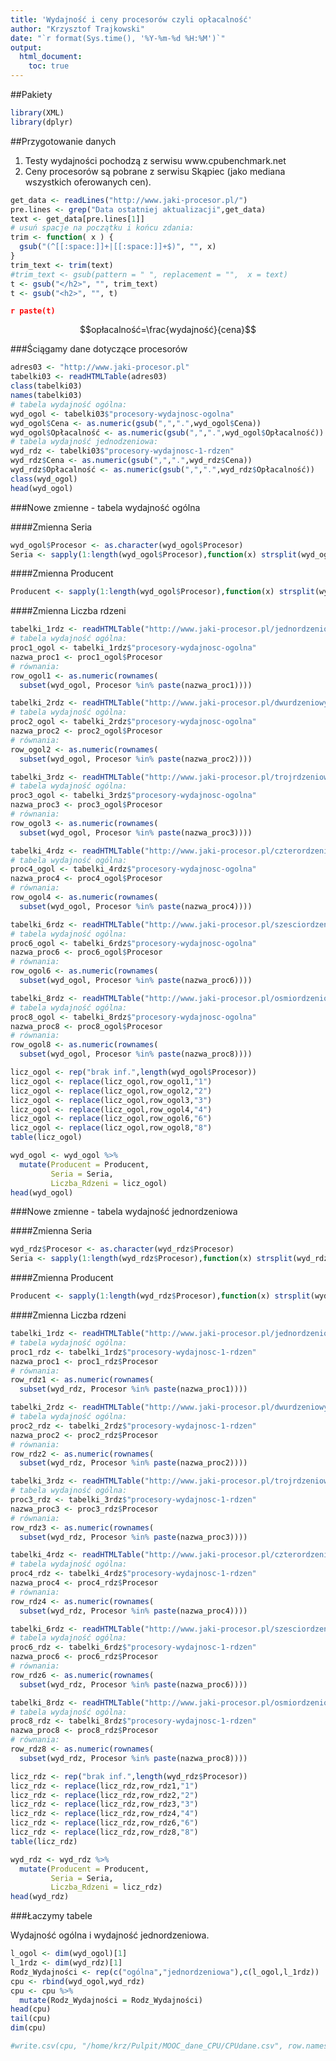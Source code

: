 ```yaml
---
title: 'Wydajność i ceny procesorów czyli opłacalność'
author: "Krzysztof Trajkowski"
date: "`r format(Sys.time(), '%Y-%m-%d %H:%M')`"
output:
  html_document:
    toc: true
---
```


##Pakiety

```r
library(XML)
library(dplyr)
```

##Przygotowanie danych 

1. Testy wydajności pochodzą z serwisu www.cpubenchmark.net
2. Ceny procesorów są pobrane z serwisu Skąpiec (jako mediana wszystkich oferowanych cen).

```r
get_data <- readLines("http://www.jaki-procesor.pl/")
pre.lines <- grep("Data ostatniej aktualizacji",get_data)
text <- get_data[pre.lines[1]]
# usuń spacje na początku i końcu zdania:
trim <- function( x ) {
  gsub("(^[[:space:]]+|[[:space:]]+$)", "", x)
}
trim_text <- trim(text)
#trim_text <- gsub(pattern = " ", replacement = "",  x = text)
t <- gsub("</h2>", "", trim_text)
t <- gsub("<h2>", "", t)
```

<span style="color:red">**`r paste(t)`**</span>

$$opłacalność=\frac{wydajność}{cena}$$

###Ściągamy dane dotyczące procesorów

```r
adres03 <- "http://www.jaki-procesor.pl"
tabelki03 <- readHTMLTable(adres03)
class(tabelki03)
names(tabelki03)
# tabela wydajność ogólna:
wyd_ogol <- tabelki03$"procesory-wydajnosc-ogolna"
wyd_ogol$Cena <- as.numeric(gsub(",",".",wyd_ogol$Cena))
wyd_ogol$Opłacalność <- as.numeric(gsub(",",".",wyd_ogol$Opłacalność))
# tabela wydajność jednodzeniowa:
wyd_rdz <- tabelki03$"procesory-wydajnosc-1-rdzen"
wyd_rdz$Cena <- as.numeric(gsub(",",".",wyd_rdz$Cena))
wyd_rdz$Opłacalność <- as.numeric(gsub(",",".",wyd_rdz$Opłacalność))
class(wyd_ogol)
head(wyd_ogol)
```

###Nowe zmienne - tabela wydajność ogólna

####Zmienna Seria

```r
wyd_ogol$Procesor <- as.character(wyd_ogol$Procesor)
Seria <- sapply(1:length(wyd_ogol$Procesor),function(x) strsplit(wyd_ogol$Procesor[x], " ")[[1]][2])
```

####Zmienna Producent

```r
Producent <- sapply(1:length(wyd_ogol$Procesor),function(x) strsplit(wyd_ogol$Procesor[x], " ")[[1]][1])
```

####Zmienna Liczba rdzeni

```r
tabelki_1rdz <- readHTMLTable("http://www.jaki-procesor.pl/jednordzeniowy")
# tabela wydajność ogólna:
proc1_ogol <- tabelki_1rdz$"procesory-wydajnosc-ogolna"
nazwa_proc1 <- proc1_ogol$Procesor
# równania:
row_ogol1 <- as.numeric(rownames(
  subset(wyd_ogol, Procesor %in% paste(nazwa_proc1))))

tabelki_2rdz <- readHTMLTable("http://www.jaki-procesor.pl/dwurdzeniowy")
# tabela wydajność ogólna:
proc2_ogol <- tabelki_2rdz$"procesory-wydajnosc-ogolna"
nazwa_proc2 <- proc2_ogol$Procesor
# równania:
row_ogol2 <- as.numeric(rownames(
  subset(wyd_ogol, Procesor %in% paste(nazwa_proc2))))

tabelki_3rdz <- readHTMLTable("http://www.jaki-procesor.pl/trojrdzeniowy")
# tabela wydajność ogólna:
proc3_ogol <- tabelki_3rdz$"procesory-wydajnosc-ogolna"
nazwa_proc3 <- proc3_ogol$Procesor
# równania:
row_ogol3 <- as.numeric(rownames(
  subset(wyd_ogol, Procesor %in% paste(nazwa_proc3))))

tabelki_4rdz <- readHTMLTable("http://www.jaki-procesor.pl/czterordzeniowy")
# tabela wydajność ogólna:
proc4_ogol <- tabelki_4rdz$"procesory-wydajnosc-ogolna"
nazwa_proc4 <- proc4_ogol$Procesor
# równania:
row_ogol4 <- as.numeric(rownames(
  subset(wyd_ogol, Procesor %in% paste(nazwa_proc4))))

tabelki_6rdz <- readHTMLTable("http://www.jaki-procesor.pl/szesciordzeniowy")
# tabela wydajność ogólna:
proc6_ogol <- tabelki_6rdz$"procesory-wydajnosc-ogolna"
nazwa_proc6 <- proc6_ogol$Procesor
# równania:
row_ogol6 <- as.numeric(rownames(
  subset(wyd_ogol, Procesor %in% paste(nazwa_proc6))))

tabelki_8rdz <- readHTMLTable("http://www.jaki-procesor.pl/osmiordzeniowy")
# tabela wydajność ogólna:
proc8_ogol <- tabelki_8rdz$"procesory-wydajnosc-ogolna"
nazwa_proc8 <- proc8_ogol$Procesor
# równania:
row_ogol8 <- as.numeric(rownames(
  subset(wyd_ogol, Procesor %in% paste(nazwa_proc8))))

licz_ogol <- rep("brak inf.",length(wyd_ogol$Procesor))
licz_ogol <- replace(licz_ogol,row_ogol1,"1")
licz_ogol <- replace(licz_ogol,row_ogol2,"2")
licz_ogol <- replace(licz_ogol,row_ogol3,"3")
licz_ogol <- replace(licz_ogol,row_ogol4,"4")
licz_ogol <- replace(licz_ogol,row_ogol6,"6")
licz_ogol <- replace(licz_ogol,row_ogol8,"8")
table(licz_ogol)
```

```r
wyd_ogol <- wyd_ogol %>%
  mutate(Producent = Producent,
         Seria = Seria,
         Liczba_Rdzeni = licz_ogol)
head(wyd_ogol)
```


###Nowe zmienne - tabela wydajność jednordzeniowa

####Zmienna Seria

```r
wyd_rdz$Procesor <- as.character(wyd_rdz$Procesor)
Seria <- sapply(1:length(wyd_rdz$Procesor),function(x) strsplit(wyd_rdz$Procesor[x], " ")[[1]][2])
```

####Zmienna Producent

```r
Producent <- sapply(1:length(wyd_rdz$Procesor),function(x) strsplit(wyd_rdz$Procesor[x], " ")[[1]][1])
```

####Zmienna Liczba rdzeni

```r
tabelki_1rdz <- readHTMLTable("http://www.jaki-procesor.pl/jednordzeniowy")
# tabela wydajność ogólna:
proc1_rdz <- tabelki_1rdz$"procesory-wydajnosc-1-rdzen"
nazwa_proc1 <- proc1_rdz$Procesor
# równania:
row_rdz1 <- as.numeric(rownames(
  subset(wyd_rdz, Procesor %in% paste(nazwa_proc1))))

tabelki_2rdz <- readHTMLTable("http://www.jaki-procesor.pl/dwurdzeniowy")
# tabela wydajność ogólna:
proc2_rdz <- tabelki_2rdz$"procesory-wydajnosc-1-rdzen"
nazwa_proc2 <- proc2_rdz$Procesor
# równania:
row_rdz2 <- as.numeric(rownames(
  subset(wyd_rdz, Procesor %in% paste(nazwa_proc2))))

tabelki_3rdz <- readHTMLTable("http://www.jaki-procesor.pl/trojrdzeniowy")
# tabela wydajność ogólna:
proc3_rdz <- tabelki_3rdz$"procesory-wydajnosc-1-rdzen"
nazwa_proc3 <- proc3_rdz$Procesor
# równania:
row_rdz3 <- as.numeric(rownames(
  subset(wyd_rdz, Procesor %in% paste(nazwa_proc3))))

tabelki_4rdz <- readHTMLTable("http://www.jaki-procesor.pl/czterordzeniowy")
# tabela wydajność ogólna:
proc4_rdz <- tabelki_4rdz$"procesory-wydajnosc-1-rdzen"
nazwa_proc4 <- proc4_rdz$Procesor
# równania:
row_rdz4 <- as.numeric(rownames(
  subset(wyd_rdz, Procesor %in% paste(nazwa_proc4))))

tabelki_6rdz <- readHTMLTable("http://www.jaki-procesor.pl/szesciordzeniowy")
# tabela wydajność ogólna:
proc6_rdz <- tabelki_6rdz$"procesory-wydajnosc-1-rdzen"
nazwa_proc6 <- proc6_rdz$Procesor
# równania:
row_rdz6 <- as.numeric(rownames(
  subset(wyd_rdz, Procesor %in% paste(nazwa_proc6))))

tabelki_8rdz <- readHTMLTable("http://www.jaki-procesor.pl/osmiordzeniowy")
# tabela wydajność ogólna:
proc8_rdz <- tabelki_8rdz$"procesory-wydajnosc-1-rdzen"
nazwa_proc8 <- proc8_rdz$Procesor
# równania:
row_rdz8 <- as.numeric(rownames(
  subset(wyd_rdz, Procesor %in% paste(nazwa_proc8))))

licz_rdz <- rep("brak inf.",length(wyd_rdz$Procesor))
licz_rdz <- replace(licz_rdz,row_rdz1,"1")
licz_rdz <- replace(licz_rdz,row_rdz2,"2")
licz_rdz <- replace(licz_rdz,row_rdz3,"3")
licz_rdz <- replace(licz_rdz,row_rdz4,"4")
licz_rdz <- replace(licz_rdz,row_rdz6,"6")
licz_rdz <- replace(licz_rdz,row_rdz8,"8")
table(licz_rdz)
```

```r
wyd_rdz <- wyd_rdz %>%
  mutate(Producent = Producent,
         Seria = Seria,
         Liczba_Rdzeni = licz_rdz)
head(wyd_rdz)
```


###Łaczymy tabele

Wydajność ogólna i wydajność jednordzeniowa.

```r
l_ogol <- dim(wyd_ogol)[1]
l_1rdz <- dim(wyd_rdz)[1]
Rodz_Wydajności <- rep(c("ogólna","jednordzeniowa"),c(l_ogol,l_1rdz))
cpu <- rbind(wyd_ogol,wyd_rdz)
cpu <- cpu %>%
  mutate(Rodz_Wydajności = Rodz_Wydajności)
head(cpu)
tail(cpu)
dim(cpu)
```

```r
#write.csv(cpu, "/home/krz/Pulpit/MOOC_dane_CPU/CPUdane.csv", row.names =F)
```


